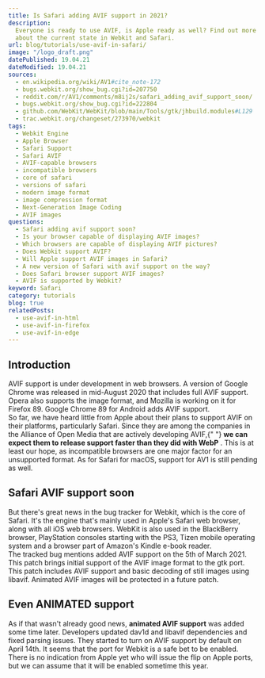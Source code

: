 ```yaml
---
title: Is Safari adding AVIF support in 2021?
description:
  Everyone is ready to use AVIF, is Apple ready as well? Find out more
  about the current state in Webkit and Safari.
url: blog/tutorials/use-avif-in-safari/
image: "/logo_draft.png"
datePublished: 19.04.21
dateModified: 19.04.21
sources:
  - en.wikipedia.org/wiki/AV1#cite_note-172
  - bugs.webkit.org/show_bug.cgi?id=207750
  - reddit.com/r/AV1/comments/m8ij2s/safari_adding_avif_support_soon/
  - bugs.webkit.org/show_bug.cgi?id=222804
  - github.com/WebKit/WebKit/blob/main/Tools/gtk/jhbuild.modules#L129
  - trac.webkit.org/changeset/273970/webkit
tags:
  - Webkit Engine
  - Apple Browser
  - Safari Support
  - Safari AVIF
  - AVIF-capable browsers
  - incompatible browsers
  - core of safari
  - versions of safari
  - modern image format
  - image compression format
  - Next-Generation Image Coding
  - AVIF images
questions:
  - Safari adding avif support soon?
  - Is your browser capable of displaying AVIF images?
  - Which browsers are capable of displaying AVIF pictures?
  - Does Webkit support AVIF?
  - Will Apple support AVIF images in Safari?
  - A new version of Safari with avif support on the way?
  - Does Safari browser support AVIF images?
  - AVIF is supported by Webkit?
keyword: Safari
category: tutorials
blog: true
relatedPosts:
  - use-avif-in-html
  - use-avif-in-firefox
  - use-avif-in-edge
---
```


## Introduction

AVIF support is under development in web browsers. A version of Google Chrome was released in mid-August 2020 that includes full AVIF support. Opera also supports the image format, and Mozilla is working on it for Firefox 89\. Google Chrome 89 for Android adds AVIF support.  
So far, we have heard little from Apple about their plans to support AVIF on their platforms, particularly Safari. Since they are among the companies in the Alliance of Open Media that are actively developing AVIF,{" "} **we can expect them to release support faster than they did with WebP** . This is at least our hope, as incompatible browsers are one major factor for an unsupported format. As for Safari for macOS, support for AV1 is still pending as well.

## Safari AVIF support soon

But there's great news in the bug tracker for Webkit, which is the core of Safari. It's the engine that's mainly used in Apple's Safari web browser, along with all iOS web browsers. WebKit is also used in the BlackBerry browser, PlayStation consoles starting with the PS3, Tizen mobile operating system and a browser part of Amazon's Kindle e-book reader.  
The tracked bug mentions added AVIF support on the 5th of March 2021\. This patch brings initial support of the AVIF image format to the gtk port. This patch includes AVIF support and basic decoding of still images using libavif. Animated AVIF images will be protected in a future patch.

## Even ANIMATED support

As if that wasn't already good news, **animated AVIF support** was added some time later. Developers updated dav1d and libavif dependencies and fixed parsing issues. They started to turn on AVIF support by default on April 14th. It seems that the port for Webkit is a safe bet to be enabled. There is no indication from Apple yet who will issue the flip on Apple ports, but we can assume that it will be enabled sometime this year.
